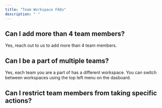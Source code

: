 ```yaml
---
title: "Team Workspace FAQs"
description: " "
---
```


## Can I add more than 4 team members?

Yes, reach out to us to add more than 4 team members.

## Can I be a part of multiple teams?

Yes, each team you are a part of has a different workspace. You can switch between workspaces using the top left menu on the dasboard.

## Can I restrict team members from taking specific actions?